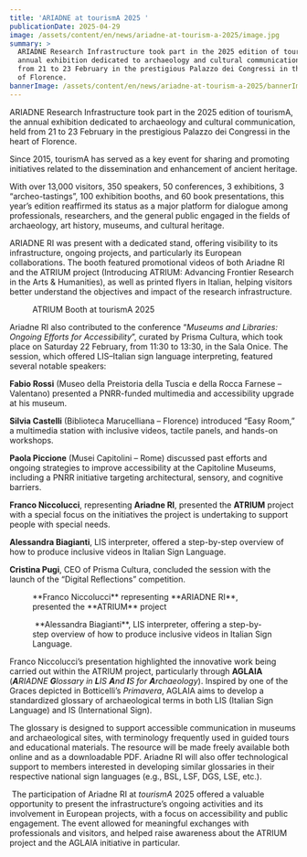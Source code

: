 ```yaml
---
title: 'ARIADNE at tourismA 2025 '
publicationDate: 2025-04-29
image: /assets/content/en/news/ariadne-at-tourism-a-2025/image.jpg
summary: >
  ARIADNE Research Infrastructure took part in the 2025 edition of tourismA, the
  annual exhibition dedicated to archaeology and cultural communication, held
  from 21 to 23 February in the prestigious Palazzo dei Congressi in the heart
  of Florence.
bannerImage: /assets/content/en/news/ariadne-at-tourism-a-2025/bannerImage.jpg
---
```

ARIADNE Research Infrastructure took part in the 2025 edition of tourismA, the annual exhibition dedicated to archaeology and cultural communication, held from 21 to 23 February in the prestigious Palazzo dei Congressi in the heart of Florence.

Since 2015, tourismA has served as a key event for sharing and promoting initiatives related to the dissemination and enhancement of ancient heritage.

With over 13,000 visitors, 350 speakers, 50 conferences, 3 exhibitions, 3 “archeo-tastings”, 100 exhibition booths, and 60 book presentations, this year’s edition reaffirmed its status as a major platform for dialogue among professionals, researchers, and the general public engaged in the fields of archaeology, art history, museums, and cultural heritage.

ARIADNE RI was present with a dedicated stand, offering visibility to its infrastructure, ongoing projects, and particularly its European collaborations. The booth featured promotional videos of both Ariadne RI and the ATRIUM project (Introducing ATRIUM: Advancing Frontier Research in the Arts & Humanities), as well as printed flyers in Italian, helping visitors better understand the objectives and impact of the research infrastructure.

<Figure src="/assets/content/en/news/ariadne-at-tourism-a-2025/atrium-tourisma.jpg" alt="ATRIUM Booth with posters " alignment="stretch">
  ATRIUM Booth at tourismA 2025
</Figure>

Ariadne RI also contributed to the conference “*Museums and Libraries: Ongoing Efforts for Accessibility*”, curated by Prisma Cultura, which took place on Saturday 22 February, from 11:30 to 13:30, in the Sala Onice. The session, which offered LIS–Italian sign language interpreting, featured several notable speakers:

**Fabio Rossi** (Museo della Preistoria della Tuscia e della Rocca Farnese – Valentano) presented a PNRR-funded multimedia and accessibility upgrade at his museum.

**Silvia Castelli** (Biblioteca Marucelliana – Florence) introduced “Easy Room,” a multimedia station with inclusive videos, tactile panels, and hands-on workshops.

**Paola Piccione** (Musei Capitolini – Rome) discussed past efforts and ongoing strategies to improve accessibility at the Capitoline Museums, including a PNRR initiative targeting architectural, sensory, and cognitive barriers.

**Franco Niccolucci**, representing **Ariadne RI**, presented the **ATRIUM** project with a special focus on the initiatives the project is undertaking to support people with special needs.

**Alessandra Biagianti**, LIS interpreter, offered a step-by-step overview of how to produce inclusive videos in Italian Sign Language. 

**Cristina Pugi**, CEO of Prisma Cultura, concluded the session with the launch of the “Digital Reflections” competition.

<Figure src="/assets/content/en/news/ariadne-at-tourism-a-2025/niccolucci.jpg" alt="Franco Niccolucci representing ARIADNE RI, presented the ATRIUM project" alignment="stretch">
  **Franco Niccolucci** representing **ARIADNE RI**, presented the **ATRIUM** project
</Figure>

<Figure src="/assets/content/en/news/ariadne-at-tourism-a-2025/tourisma.jpg" alt="Alessandra Biagianti LIS interpreter, offered a step-by-step overview of how to produce inclusive videos in Italian Sign Language. " alignment="stretch">
   **Alessandra Biagianti**, LIS interpreter, offering a step-by-step overview of how to produce inclusive videos in Italian Sign Language. 
</Figure>

Franco Niccolucci’s presentation highlighted the innovative work being carried out within the ATRIUM project, particularly through **AGLAIA** (***A**RIADNE **G**lossary in **L**IS **A**nd **I**S for **A**rchaeology*). Inspired by one of the Graces depicted in Botticelli’s *Primavera*, AGLAIA aims to develop a standardized glossary of archaeological terms in both LIS (Italian Sign Language) and IS (International Sign).

The glossary is designed to support accessible communication in museums and archaeological sites, with terminology frequently used in guided tours and educational materials. The resource will be made freely available both online and as a downloadable PDF. Ariadne RI will also offer technological support to members interested in developing similar glossaries in their respective national sign languages (e.g., BSL, LSF, DGS, LSE, etc.).

 The participation of Ariadne RI at *tourismA* 2025 offered a valuable opportunity to present the infrastructure’s ongoing activities and its involvement in European projects, with a focus on accessibility and public engagement. The event allowed for meaningful exchanges with professionals and visitors, and helped raise awareness about the ATRIUM project and the AGLAIA initiative in particular.
